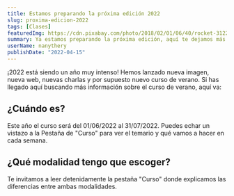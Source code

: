```yaml
---
title: Estamos preparando la próxima edición 2022
slug: proxima-edicion-2022
tags: [Clases]
featuredImg: https://cdn.pixabay.com/photo/2018/02/01/06/40/rocket-3122690_960_720.png
summary: Ya estamos preparando la próxima edición, aquí te dejamos más detalles sobre plazos, algunas novedades.
userName: nanythery
publishDate: "2022-04-15"
---
```


¡2022 está siendo un año muy intenso! Hemos lanzado nueva imagen, nueva web, nuevas charlas y por supuesto nuevo curso de verano.
Si has llegado aquí buscando más información sobre el curso de verano, aquí va:

## ¿Cuándo es?

Este año el curso será del 01/06/2022 al 31/07/2022. Puedes echar un vistazo a la Pestaña de "Curso" para ver el temario y qué vamos a hacer en cada semana.

## ¿Qué modalidad tengo que escoger?

Te invitamos a leer detenidamente la pestaña "Curso" donde explicamos las diferencias entre ambas modalidades.
